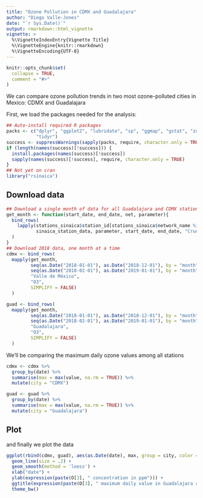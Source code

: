 ```yaml
---
title: "Ozone Pollution in CDMX and Guadalajara"
author: "Diego Valle-Jones"
date: "`r Sys.Date()`"
output: rmarkdown::html_vignette
vignette: >
  %\VignetteIndexEntry{Vignette Title}
  %\VignetteEngine{knitr::rmarkdown}
  %\VignetteEncoding{UTF-8}
---
```


```r
knitr::opts_chunk$set(
  collapse = TRUE,
  comment = "#>"
)
```

We can compare ozone pollution trends in two most ozone-polluted cities in Mexico: CDMX and Guadalajara

First, we load the packages needed for the analysis:

```r
## Auto-install required R packages
packs <- c("dplyr", "ggplot2", "lubridate", "sp", "ggmap", "gstat", "zoo", 
           "tidyr")
success <- suppressWarnings(sapply(packs, require, character.only = TRUE))
if (length(names(success)[!success])) {
  install.packages(names(success)[!success])
  sapply(names(success)[!success], require, character.only = TRUE)
}
## Not yet on cran
library("rsinaica")
```

## Download data

```r
## Download a single month of data for all Guadalajara and CDMX stations
get_month <- function(start_date, end_date, net, parameter){
  bind_rows(
    lapply(stations_sinaica$station_id[stations_sinaica$network_name %in% net],
           sinaica_station_data, parameter, start_date, end_date, "Crude")
  )
}
## Download 2018 data, one month at a time
cdmx <- bind_rows(
  mapply(get_month,
         seq(as.Date("2018-01-01"), as.Date("2018-12-01"), by = "month"),
         seq(as.Date("2018-02-01"), as.Date("2019-01-01"), by = "month") - 1,
         "Valle de México", 
         "O3",
         SIMPLIFY = FALSE)
  )

guad <- bind_rows(
  mapply(get_month,
         seq(as.Date("2018-01-01"), as.Date("2018-12-01"), by = "month"),
         seq(as.Date("2018-02-01"), as.Date("2019-01-01"), by = "month") - 1,
         "Guadalajara", 
         "O3",
         SIMPLIFY = FALSE)
  )
```

We'll be comparing the maximum daily ozone values among all stations

```r
cdmx <- cdmx %>%
  group_by(date) %>%
  summarise(max = max(value, na.rm = TRUE)) %>%
  mutate(city = "CDMX")

guad <- guad %>%
  group_by(date) %>%
  summarise(max = max(value, na.rm = TRUE)) %>%
  mutate(city = "Guadalajara")
```

## Plot

and finally we plot the data

```r
ggplot(rbind(cdmx, guad), aes(as.Date(date), max, group = city, color = city)) +
  geom_line(size = .2) +
  geom_smooth(method = 'loess') +
  xlab("date") +
  ylab(expression(paste(O[3], " concentration in ppm"))) +
  ggtitle(expression(paste(O[3], " maximum daily value in Guadalajara and CDMX"))) + 
  theme_bw()
```
